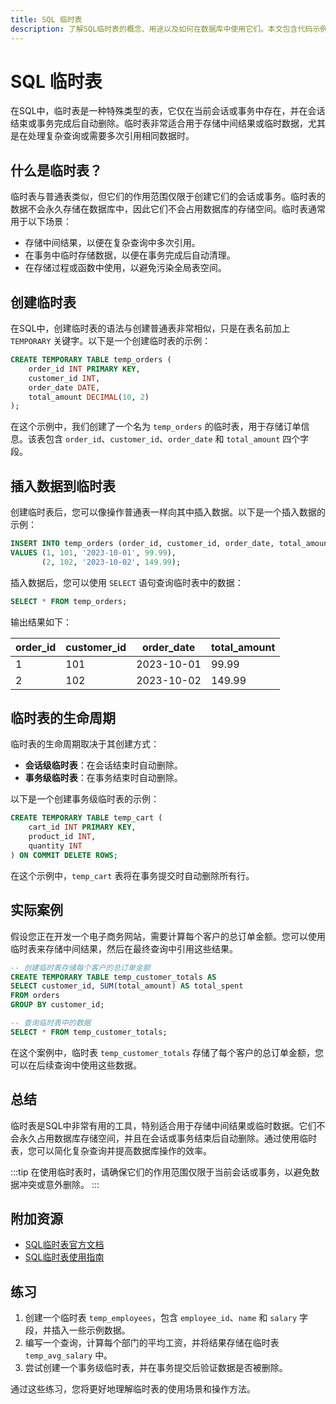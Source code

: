 ```yaml
---
title: SQL 临时表
description: 了解SQL临时表的概念、用途以及如何在数据库中使用它们。本文包含代码示例、实际案例和总结，适合初学者学习。
---
```


# SQL 临时表

在SQL中，临时表是一种特殊类型的表，它仅在当前会话或事务中存在，并在会话结束或事务完成后自动删除。临时表非常适合用于存储中间结果或临时数据，尤其是在处理复杂查询或需要多次引用相同数据时。

## 什么是临时表？

临时表与普通表类似，但它们的作用范围仅限于创建它们的会话或事务。临时表的数据不会永久存储在数据库中，因此它们不会占用数据库的存储空间。临时表通常用于以下场景：

- 存储中间结果，以便在复杂查询中多次引用。
- 在事务中临时存储数据，以便在事务完成后自动清理。
- 在存储过程或函数中使用，以避免污染全局表空间。

## 创建临时表

在SQL中，创建临时表的语法与创建普通表非常相似，只是在表名前加上 `TEMPORARY` 关键字。以下是一个创建临时表的示例：

```sql
CREATE TEMPORARY TABLE temp_orders (
    order_id INT PRIMARY KEY,
    customer_id INT,
    order_date DATE,
    total_amount DECIMAL(10, 2)
);
```

在这个示例中，我们创建了一个名为 `temp_orders` 的临时表，用于存储订单信息。该表包含 `order_id`、`customer_id`、`order_date` 和 `total_amount` 四个字段。

## 插入数据到临时表

创建临时表后，您可以像操作普通表一样向其中插入数据。以下是一个插入数据的示例：

```sql
INSERT INTO temp_orders (order_id, customer_id, order_date, total_amount)
VALUES (1, 101, '2023-10-01', 99.99),
       (2, 102, '2023-10-02', 149.99);
```

插入数据后，您可以使用 `SELECT` 语句查询临时表中的数据：

```sql
SELECT * FROM temp_orders;
```

输出结果如下：

| order_id | customer_id | order_date | total_amount |
|----------|-------------|------------|--------------|
| 1        | 101         | 2023-10-01 | 99.99        |
| 2        | 102         | 2023-10-02 | 149.99       |

## 临时表的生命周期

临时表的生命周期取决于其创建方式：

- **会话级临时表**：在会话结束时自动删除。
- **事务级临时表**：在事务结束时自动删除。

以下是一个创建事务级临时表的示例：

```sql
CREATE TEMPORARY TABLE temp_cart (
    cart_id INT PRIMARY KEY,
    product_id INT,
    quantity INT
) ON COMMIT DELETE ROWS;
```

在这个示例中，`temp_cart` 表将在事务提交时自动删除所有行。

## 实际案例

假设您正在开发一个电子商务网站，需要计算每个客户的总订单金额。您可以使用临时表来存储中间结果，然后在最终查询中引用这些结果。

```sql
-- 创建临时表存储每个客户的总订单金额
CREATE TEMPORARY TABLE temp_customer_totals AS
SELECT customer_id, SUM(total_amount) AS total_spent
FROM orders
GROUP BY customer_id;

-- 查询临时表中的数据
SELECT * FROM temp_customer_totals;
```

在这个案例中，临时表 `temp_customer_totals` 存储了每个客户的总订单金额，您可以在后续查询中使用这些数据。

## 总结

临时表是SQL中非常有用的工具，特别适合用于存储中间结果或临时数据。它们不会永久占用数据库存储空间，并且在会话或事务结束后自动删除。通过使用临时表，您可以简化复杂查询并提高数据库操作的效率。

:::tip
在使用临时表时，请确保它们的作用范围仅限于当前会话或事务，以避免数据冲突或意外删除。
:::

## 附加资源

- [SQL临时表官方文档](https://www.sql.org/docs/temp-tables.html)
- [SQL临时表使用指南](https://www.sql-tutorial.com/temp-tables)

## 练习

1. 创建一个临时表 `temp_employees`，包含 `employee_id`、`name` 和 `salary` 字段，并插入一些示例数据。
2. 编写一个查询，计算每个部门的平均工资，并将结果存储在临时表 `temp_avg_salary` 中。
3. 尝试创建一个事务级临时表，并在事务提交后验证数据是否被删除。

通过这些练习，您将更好地理解临时表的使用场景和操作方法。